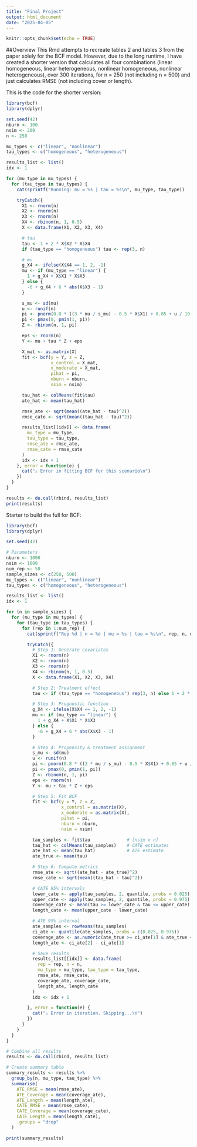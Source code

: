 ```yaml
---
title: "Final Project"  
output: html_document 
date: "2025-04-05"
---
```


```r
knitr::opts_chunk$set(echo = TRUE)
```

##Overview
This Rmd attempts to recreate tables 2 and tables 3 from the paper solely for the BCF model. However, due to the long runtime, I have created a shorter version that calculates all four combinations (linear homogeneous, linear heterogeneous, nonlinear homogeneous, nonlinear heterogeneous), over 300 iterations, for n = 250 (not including n = 500) and just calculates RMSE (not including cover or length). 

This is the code for the shorter version:

```r
library(bcf)
library(dplyr)

set.seed(42)
nburn <- 100
nsim <- 200
n <- 250

mu_types <- c("linear", "nonlinear")
tau_types <- c("homogeneous", "heterogeneous")

results_list <- list()
idx <- 1

for (mu_type in mu_types) {
  for (tau_type in tau_types) {
    cat(sprintf("Running: mu = %s | tau = %s\n", mu_type, tau_type))

    tryCatch({
      X1 <- rnorm(n)
      X2 <- rnorm(n)
      X3 <- rnorm(n)
      X4 <- rbinom(n, 1, 0.5)
      X <- data.frame(X1, X2, X3, X4)

      # tau
      tau <- 1 + 2 * X$X2 * X$X4
      if (tau_type == "homogeneous") tau <- rep(3, n)

      # mu
      g_X4 <- ifelse(X$X4 == 1, 2, -1)
      mu <- if (mu_type == "linear") {
        1 + g_X4 + X$X1 * X$X3
      } else {
        -6 + g_X4 + 6 * abs(X$X3 - 1)
      }

      s_mu <- sd(mu)
      u <- runif(n)
      pi <- pnorm(0.8 * ((3 * mu / s_mu) - 0.5 * X$X1) + 0.05 + u / 10)
      pi <- pmax(0, pmin(1, pi))
      Z <- rbinom(n, 1, pi)

      eps <- rnorm(n)
      Y <- mu + tau * Z + eps

      X_mat <- as.matrix(X)
      fit <- bcf(y = Y, z = Z,
                 x_control = X_mat,
                 x_moderate = X_mat,
                 pihat = pi,
                 nburn = nburn,
                 nsim = nsim)

      tau_hat <- colMeans(fit$tau)
      ate_hat <- mean(tau_hat)

      rmse_ate <- sqrt(mean((ate_hat - tau)^2))
      rmse_cate <- sqrt(mean((tau_hat - tau)^2))

      results_list[[idx]] <- data.frame(
        mu_type = mu_type,
        tau_type = tau_type,
        rmse_ate = rmse_ate,
        rmse_cate = rmse_cate
      )
      idx <- idx + 1
    }, error = function(e) {
      cat("⚠️ Error in fitting BCF for this scenario\n")
    })
  }
}

results <- do.call(rbind, results_list)
print(results)
```

Starter to build the full for BCF: 

```r
library(bcf)
library(dplyr)

set.seed(42)

# Parameters
nburn <- 1000
nsim <- 1000
num_rep <- 50
sample_sizes <- c(250, 500)
mu_types <- c("linear", "nonlinear")
tau_types <- c("homogeneous", "heterogeneous")

results_list <- list()
idx <- 1

for (n in sample_sizes) {
  for (mu_type in mu_types) {
    for (tau_type in tau_types) {
      for (rep in 1:num_rep) {
        cat(sprintf("Rep %d | n = %d | mu = %s | tau = %s\n", rep, n, mu_type, tau_type))

        tryCatch({
          # Step 1: Generate covariates
          X1 <- rnorm(n)
          X2 <- rnorm(n)
          X3 <- rnorm(n)
          X4 <- rbinom(n, 1, 0.5)
          X <- data.frame(X1, X2, X3, X4)

          # Step 2: Treatment effect
          tau <- if (tau_type == "homogeneous") rep(3, n) else 1 + 2 * X$X2 * X$X4

          # Step 3: Prognostic function
          g_X4 <- ifelse(X$X4 == 1, 2, -1)
          mu <- if (mu_type == "linear") {
            1 + g_X4 + X$X1 * X$X3
          } else {
            -6 + g_X4 + 6 * abs(X$X3 - 1)
          }

          # Step 4: Propensity & treatment assignment
          s_mu <- sd(mu)
          u <- runif(n)
          pi <- pnorm(0.8 * ((3 * mu / s_mu) - 0.5 * X$X1) + 0.05 + u / 10)
          pi <- pmax(0, pmin(1, pi))
          Z <- rbinom(n, 1, pi)
          eps <- rnorm(n)
          Y <- mu + tau * Z + eps

          # Step 5: Fit BCF
          fit <- bcf(y = Y, z = Z,
                     x_control = as.matrix(X),
                     x_moderate = as.matrix(X),
                     pihat = pi,
                     nburn = nburn,
                     nsim = nsim)

          tau_samples <- fit$tau              # [nsim x n]
          tau_hat <- colMeans(tau_samples)    # CATE estimates
          ate_hat <- mean(tau_hat)            # ATE estimate
          ate_true <- mean(tau)

          # Step 6: Compute metrics
          rmse_ate <- sqrt((ate_hat - ate_true)^2)
          rmse_cate <- sqrt(mean((tau_hat - tau)^2))

          # CATE 95% intervals
          lower_cate <- apply(tau_samples, 2, quantile, probs = 0.025)
          upper_cate <- apply(tau_samples, 2, quantile, probs = 0.975)
          coverage_cate <- mean(tau >= lower_cate & tau <= upper_cate)
          length_cate <- mean(upper_cate - lower_cate)

          # ATE 95% interval
          ate_samples <- rowMeans(tau_samples)
          ci_ate <- quantile(ate_samples, probs = c(0.025, 0.975))
          coverage_ate <- as.numeric(ate_true >= ci_ate[1] & ate_true <= ci_ate[2])
          length_ate <- ci_ate[2] - ci_ate[1]

          # Save results
          results_list[[idx]] <- data.frame(
            rep = rep, n = n,
            mu_type = mu_type, tau_type = tau_type,
            rmse_ate, rmse_cate,
            coverage_ate, coverage_cate,
            length_ate, length_cate
          )
          idx <- idx + 1

        }, error = function(e) {
          cat("⚠️ Error in iteration. Skipping...\n")
        })
      }
    }
  }
}

# Combine all results
results <- do.call(rbind, results_list)

# Create summary table 
summary_results <- results %>%
  group_by(n, mu_type, tau_type) %>%
  summarise(
    ATE_RMSE = mean(rmse_ate),
    ATE_Coverage = mean(coverage_ate),
    ATE_Length = mean(length_ate),
    CATE_RMSE = mean(rmse_cate),
    CATE_Coverage = mean(coverage_cate),
    CATE_Length = mean(length_cate),
    .groups = "drop"
  )

print(summary_results)

```
